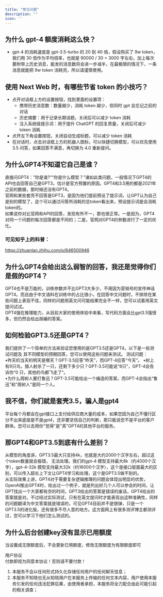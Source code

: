 ```yaml
---
title: "常见问题"
description: ""
icon: ''
---
```


## 为什么 gpt-4 额度消耗这么快？
- gpt-4 的消耗速度是 gpt-3.5-turbo 的 20 到 40 倍，假设购买了 9w token，我们用 30 倍作为平均倍率，也就是 90000 / 30 = 3000 字左右，加上每次要附带上历史消息，能发的消息数将会进一步减半，在最极限的情况下，一条消息就能把 9w token 消耗完，所以请谨慎使用。   

## 使用 Next Web 时，有哪些节省 token 的小技巧？
- 点开对话框上方的设置按钮，找到里面的设置项：  
  - 携带历史消息数：数量越少，消耗 token 越少，但同时 gpt 会忘记之前的对话  
  - 历史摘要：用于记录长期话题，关闭后可以减少 token 消耗  
  - 注入系统级提示词：用于提升 ChatGPT 的回复质量，关闭后可减少 token 消耗  
- 点开左下角设置按钮，关闭自动生成标题，可以减少 token 消耗  
- 在对话时，点击对话框上方的机器人图标，可以快捷切换模型，可以优先使用 3.5 问答，如果回答不满意，再切换为 4.0 重新提问。  

## 为什么GPT4不知道它自己是谁？
直接问GPT4：”你是谁?““你是什么模型？”诸如此类问题，一般情况下GPT4的API也会回答自己是GPT3，估计是官方预置的原因。GPT4和3.5用的都是2021年之前的数据，那时候还没有GPT4。  
官网和某些套壳不回答是GPT3，是因为他们提前预设了提示词，让GPT认为自己是别的模型了，这个可以通过问答所消耗的总token看出来，预设提示词是会消耗token的。  
如果说你对比官网和API的回答，发现有所不一，那也很正常。一是因为，GPT4对同一个问题的每次回答都是不同的；二是，官网对GPT4的参数进行了一定的优化。  

### 可见知乎上的科普：
https://zhuanlan.zhihu.com/p/646500946  

## 为什么GPT4会给出这么弱智的回答，我还是觉得你们是假的GPT4？
GPT4也不是万能的，训练参数并不比GPT3大多少，不用因为营销号的宣传神话GPT4。而且由于中文语料在训练中的占比很小，在回答中文问题时，不排除在某些问题上表现不佳，同样的问题用英文问可能结果完全不一样，您可以试着用英文提问试试。  
GPT4强在推理能力，从目前大家的使用体验中来看，写代码方面会比gpt3.5强很多，但仍然会给出胡编的答案。  

## 如何检验GPT3.5还是GPT4？
我们提供了一个简单的方法来验证您使用的是GPT3.5还是GPT4。以下是一些测试问题及
其不同模型的预期回答，您可以使用这些问题来测试。
测试问题：  
•昨天的当天的明天是哪天？GPT-3.5应答“昨天”，而GPT-4应答“今天”。
•树上有9只鸟，猎人射杀了一只，还剩下多少只？GPT-3.5可能说“8只”，GPT-4会告诉你“0
只，其他的鸟都飞走了”。  
•为什么周树人要打鲁迅？GPT-3.5可能给出一个编造的答案，而GPT-4会指出“鲁迅”和”周树人"是同一个人。  

## 我不信，你们就是套壳3.5，骗人是gpt4
平台每个月都会在gpt接口上支付给供应商大量的成本，如果您因为自己不懂行区分不出来底层是不是gpt4，还非要坚信自己的判断，那只能说您不是平台的客户群体。您可以去用你"觉得"是"真"GPT4的其他平台的服务。 

## 那GPT4和GPT3.5到底有什么差别？
从模型的角度讲，GPT3.5最大只支持4k，也就是大约2000个汉字左右，超过这个token数量就会报错，
无法处理。我们的gpt-4 模型支持最大8k（约4000个汉字），gpt-4-32k 模型支持最大32k（约16000个汉字），这个是接口层面最大的区别，可以传入超长上下文让GPT4学习和处理，这个是GPT3.5做不到的。  
从实际效果上讲，GPT4对于需要复杂逻辑推理的问题会体现出明显的优势，OpenAI推出GPT4时，给出过一个例子，就是列出好几个人可以参会的时间，让GPT找出一个大家都有空的时间，GPT3给出的答案是错误的废话，GPT4给出的答案就是对。不过经过实际测试，只有在英文提问时才能表现出这种准确性，同样的问题翻译为中文答案就是错误的，可见GPT4目前并不是银弹，只是一个GPT3.5的进化版，还有很多不尽人意的地方。这方面网上有很多测评博主都测评过，您可以学习下他们怎么测试的。

## 为什么后台创建key没有显示已用额度
当设置成无限额度后，不会更新已用额度，修改无限额度为有限额度即可  


用户协议  
付款即视为同意本协议！否则请不要付款！  
1. 本服务不会以任何形式持久化存储任何用户的任何聊天信息；  
2. 本服务不知晓也无从知晓用户在本服务上传输的任何文本内容，用户使用本服务引发的任何违法犯罪后果，由使用者承担，本服务将全力配合由此可能引起的相关调查；  